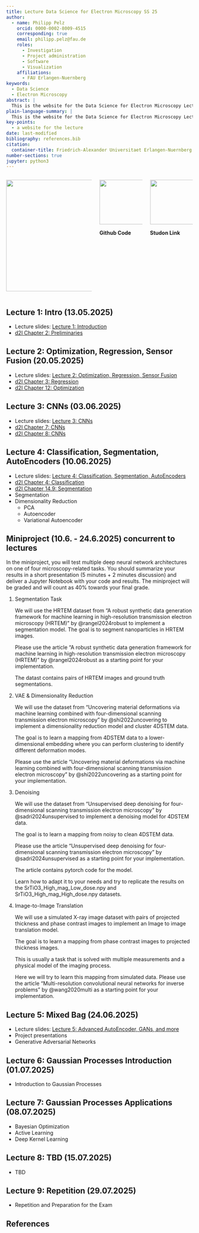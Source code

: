 ```yaml
---
title: Lecture Data Science for Electron Microscopy SS 25
author:
  - name: Philipp Pelz
    orcid: 0000-0002-8009-4515
    corresponding: true
    email: philipp.pelz@fau.de
    roles:
      - Investigation
      - Project administration
      - Software
      - Visualization
    affiliations:
      - FAU Erlangen-Nuernberg
keywords:
  - Data Science
  - Electron Microscopy
abstract: |
  This is the website for the Data Science for Electron Microscopy Lecture
plain-language-summary: |
  This is the website for the Data Science for Electron Microscopy Lecture
key-points:
  - a website for the lecture
date: last-modified
bibliography: references.bib
citation:
  container-title: Friedrich-Alexander Universitaet Erlangen-Nuernberg
number-sections: true
jupyter: python3
---
```


:::: {.columns}

::: {.column width="50%"}

[![](images/eclipse_header.png){width=300}](https://pelzlab.science)


:::

::: {.column width="25%"}
[![](images/github.jpeg){width=120}](https://github.com/ECLIPSE-Lab/DataScienceForElectronMicroscopy/tree/main/notebooks)


**Github Code**
:::

::: {.column width="25%"}
[![](images/studon.jpeg){width=120}](https://www.studon.fau.de/studon/ilias.php?baseClass=ilrepositorygui&cmd=infoScreenGoto&ref_id=6252031)


**Studon Link**
:::

::::


## Lecture 1: Intro (13.05.2025)

- Lecture slides: [Lecture 1: Introduction](https://pelzlab.science/public_presentations/data_science_for_em/01_intro/template.html)
- [d2l Chapter 2: Preliminaries](https://d2l.ai/chapter_preliminaries/index.html)

## Lecture 2: Optimization, Regression, Sensor Fusion (20.05.2025) {#sec-lecture2}

- Lecture slides: [Lecture 2: Optimization, Regression, Sensor Fusion](https://pelzlab.science/public_presentations/data_science_for_em/02_regression/template.html#/title-slide)
- [d2l Chapter 3: Regression](https://d2l.ai/chapter_linear-regression/index.html)
- [d2l Chapter 12: Optimization](https://d2l.ai/chapter_optimization/index.html)

## Lecture 3: CNNs (03.06.2025) {#sec-lecture3}
- Lecture slides: [Lecture 3: CNNs](https://pelzlab.science/public_presentations/data_science_for_em/03_cnns/template.html#/title-slide)
- [d2l Chapter 7: CNNs](https://d2l.ai/chapter_convolutional-neural-networks/index.html)
- [d2l Chapter 8: CNNs](https://d2l.ai/chapter_convolutional-modern/index.html)

## Lecture 4: Classification, Segmentation, AutoEncoders (10.06.2025) {#sec-lecture4}

- Lecture slides: [Lecture 4: Classification, Segmentation, AutoEncoders](https://pelzlab.science/public_presentations/data_science_for_em/04_selfsupervised/template.html#/title-slide)
- [d2l Chapter 4: Classification](https://d2l.ai/chapter_linear-classification/index.html)
- [d2l Chapter 14.9: Segmentation](https://d2l.ai/chapter_computer-vision/semantic-segmentation-and-dataset.html)
- Segmentation
- Dimensionality Reduction
  - PCA
  - Autoencoder
  - Variational Autoencoder

## Miniproject (10.6. - 24.6.2025) concurrent to lectures {#sec-lecture5}

In the miniproject, you will test multiple deep neural network architectures on one of four microscopy-related tasks.
You should summarize your results in a short presentation (5 minutes + 2 minutes discussion) and deliver a Jupyter Notebook with your code and results.
The miniproject will be graded and will count as 40% towards your final grade.

1. Segmentation Task

    We will use the HRTEM dataset from "A robust synthetic data generation framework for machine learning in high-resolution transmission electron microscopy (HRTEM)" by @rangel2024robust to implement a segmentation model.
    The goal is to segment nanoparticles in HRTEM images.

    Please use the article  "A robust synthetic data generation framework for machine learning in high-resolution transmission electron microscopy (HRTEM)" by @rangel2024robust as a starting point for your implementation.

    The datast contains pairs of HRTEM images and ground truth segmentations. 

2. VAE & Dimensionality Reduction

    We will use the dataset from "Uncovering material deformations via machine learning combined with four-dimensional scanning transmission electron microscopy" by @shi2022uncovering to implement a dimensionality reduction model and cluster 4DSTEM data.

    The goal is to learn a mapping from 4DSTEM data to a lower-dimensional embedding where you can perform clustering to identify different deformation modes.

    Please use the article  "Uncovering material deformations via machine learning combined with four-dimensional scanning transmission electron microscopy" by @shi2022uncovering as a starting point for your implementation.    

3. Denoising

    We will use the dataset from "Unsupervised deep denoising for four-dimensional scanning transmission electron microscopy" by @sadri2024unsupervised to implement a denoising model for 4DSTEM data. 
    
    The goal is to learn a mapping from noisy to clean 4DSTEM data.

    Please use the article  "Unsupervised deep denoising for four-dimensional scanning transmission electron microscopy" by @sadri2024unsupervised as a starting point for your implementation.

    The article contains pytorch code for the model. 
    
    Learn how to adapt it to your needs and try to replicate the results on the SrTiO3_High_mag_Low_dose.npy and SrTiO3_High_mag_High_dose.npy datasets.

4. Image-to-Image Translation

    We will use a simulated X-ray image dataset with pairs of projected thickness and phase contrast images to implement an Image to image translation model. 
    
    The goal is to learn a mapping from phase contrast images to projected thickness images. 
    
    This is usually a task that is solved with multiple measurements and a physical model of the imaging process. 
    
    Here we will try to learn this mapping from simulated data. 
    Please use the article "Multi-resolution convolutional neural networks for inverse problems" by @wang2020multi as a starting point for your implementation.

## Lecture 5: Mixed Bag (24.06.2025)  {#sec-lecture6}
- Lecture slides: [Lecture 5: Advanced AutoEncoder, GANs, and more](https://pelzlab.science/public_presentations/data_science_for_em/05_gan/template.html#/title-slide)
- Project presentations
- Generative Adversarial Networks

## Lecture 6: Gaussian Processes Introduction (01.07.2025) {#sec-lecture7}

- Introduction to Gaussian Processes  

## Lecture 7: Gaussian Processes Applications (08.07.2025) {#sec-lecture8}

- Bayesian Optimization
- Active Learning
- Deep Kernel Learning

## Lecture 8: TBD (15.07.2025) {#sec-lecture9}

- TBD


## Lecture 9: Repetition (29.07.2025) {#sec-lecture11}

- Repetition and Preparation for the Exam

## References {.unnumbered}

::: {#refs}
:::